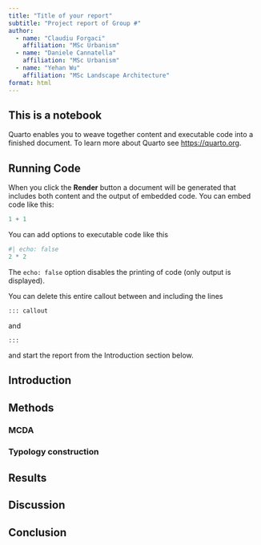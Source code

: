 ```yaml
---
title: "Title of your report"
subtitle: "Project report of Group #"
author:
  - name: "Claudiu Forgaci"
    affiliation: "MSc Urbanism"
  - name: "Daniele Cannatella"
    affiliation: "MSc Urbanism"
  - name: "Yehan Wu"
    affiliation: "MSc Landscape Architecture"
format: html
---
```


::: callout
## This is a notebook

Quarto enables you to weave together content and executable code into a finished document. To learn more about Quarto see <https://quarto.org>.

## Running Code

When you click the **Render** button a document will be generated that includes both content and the output of embedded code. You can embed code like this:

```r
1 + 1
```

You can add options to executable code like this 

```r
#| echo: false
2 * 2
```

The `echo: false` option disables the printing of code (only output is displayed).

You can delete this entire callout between and including the lines
```
::: callout
```
and

```
:::
```
and start the report from the Introduction section below.
:::

## Introduction

## Methods

### MCDA

### Typology construction

## Results

## Discussion

## Conclusion
